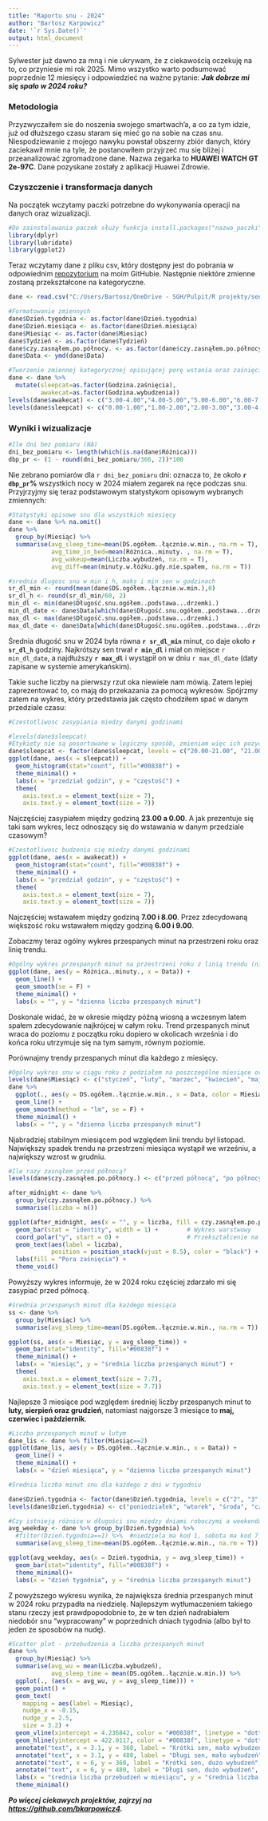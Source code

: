 ---
title: "Raportu snu - 2024"
author: "Bartosz Karpowicz"
date: '`r Sys.Date()`'
output: html_document
---
Sylwester już dawno za mną i nie ukrywam, że z ciekawością oczekuję na to, co przyniesie mi rok 2025.
Mimo wszystko warto podsumować poprzednie 12 miesięcy i odpowiedzieć na ważne pytanie:
***Jak dobrze mi się spało w 2024 roku?***

### Metodologia
Przyzwyczaiłem sie do noszenia swojego smartwach'a, a co za tym idzie, już od dłuższego czasu staram się mieć go na sobie na czas snu. Niespodziewanie z mojego nawyku powstał obszerny zbiór danych, który zaciekawił mnie na tyle, że postanowiłem przyjrzeć mu się bliżej i przeanalizować zgromadzone dane. Nazwa zegarka to **HUAWEI WATCH GT 2e-97C**.
Dane pozyskane zostały z aplikacji Huawei Zdrowie.

### Czyszczenie i transformacja danych
Na początek wczytamy paczki potrzebne do wykonywania operacji na danych oraz wizualizacji.

```{r ładowanie paczek, include=T, message=F}
#Do zainstalowania paczek służy funkcja install.packages("nazwa_paczki")
library(dplyr)
library(lubridate)
library(ggplot2)
```
Teraz wczytamy dane z pliku csv, który dostępny jest do pobrania w odpowiednim [repozytorium](https://github.com/bkarpowicz4/sen_raport_2024) na moim GitHubie. Następnie niektóre zmienne zostaną przekształcone na kategoryczne.
```{r ładowanie i czyszczenie danych}
dane <- read.csv("C:/Users/Bartosz/OneDrive - SGH/Pulpit/R projekty/sen_raport_2024/sen 2024 - kompletne dane.csv")

#Formatowanie zmiennych
dane$Dzień.tygodnia <- as.factor(dane$Dzień.tygodnia)
dane$Dzień.miesiąca <- as.factor(dane$Dzień.miesiąca)
dane$Miesiąc <- as.factor(dane$Miesiąc)
dane$Tydzień <- as.factor(dane$Tydzień)
dane$czy.zasnąłem.po.północy. <- as.factor(dane$czy.zasnąłem.po.północy.)
dane$Data <- ymd(dane$Data)

#Tworzenie zmiennej kategorycznej opisującej porę wstania oraz zaśnięcia
dane <- dane %>% 
  mutate(sleepcat=as.factor(Godzina.zaśnięcia),
         awakecat=as.factor(Godzina.wybudzenia))
levels(dane$awakecat) <- c("3.00-4.00","4.00-5.00","5.00-6.00","6.00-7.00","7.00-8.00","8.00-9.00","9.00-10.00","10.00-11.00","11.00-12.00")
levels(dane$sleepcat) <- c("0.00-1.00","1.00-2.00","2.00-3.00","3.00-4.00","4.00-5.00","6.00-7.00","20.00-21.00","21.00-22.00","22.00-23.00","23.00-0.00")
```

### Wyniki i wizualizacje

```{r braki danych, echo=F}
#Ile dni bez pomiaru (NA)
dni_bez_pomiaru <- length(which(is.na(dane$Różnica)))
dbp_pr <- (1 - round(dni_bez_pomiaru/366, 2))*100
```

Nie zebrano pomiarów dla `r dni_bez_pomiaru` dni: oznacza to, że około **`r dbp_pr`%** wszystkich nocy w 2024 miałem zegarek na ręce podczas snu. Przyjrzyjmy się teraz podstawowym statystykom opisowym wybranych zmiennych:

```{r message=T, echo=FALSE}
#Statystyki opisowe snu dla wszystkich miesięcy
dane <- dane %>% na.omit()
dane %>%
  group_by(Miesiąc) %>% 
  summarise(avg_sleep_time=mean(DS.ogółem..łącznie.w.min., na.rm = T),
            avg_time_in_bed=mean(Różnica..minuty. , na.rm = T),
            avg_wakeup=mean(Liczba.wybudzeń, na.rm = T),
            avg_diff=mean(minuty.w.łóżku.gdy.nie.spałem, na.rm = T))

#srednia dlugosc snu w min i h, maks i min sen w godzinach
sr_dl_min <- round(mean(dane$DS.ogółem..łącznie.w.min.),0)
sr_dl_h <- round(sr_dl_min/60, 2)
min_dl <- min(dane$Długość.snu.ogółem..podstawa...drzemki.)
min_dl_date <- dane$Data[which(dane$Długość.snu.ogółem..podstawa...drzemki.==min(dane$Długość.snu.ogółem..podstawa...drzemki.))]
max_dl <- max(dane$Długość.snu.ogółem..podstawa...drzemki.)
max_dl_date <- dane$Data[which(dane$Długość.snu.ogółem..podstawa...drzemki.==max(dane$Długość.snu.ogółem..podstawa...drzemki.))]
```

Średnia długość snu w 2024 była równa **`r sr_dl_min`** minut, co daje około **`r sr_dl_h`** godziny. Najkrótszy sen trwał **`r min_dl`** i miał on miejsce `r min_dl_date`, a najdłuższy **`r max_dl`** i wystąpił on w dniu `r max_dl_date` (daty zapisane w systemie amerykańskim).

Takie suche liczby na pierwszy rzut oka niewiele nam mówią. Zatem lepiej zaprezentować to, co mają do przekazania za pomocą wykresów. Spójrzmy zatem na wykres, który przedstawia jak często chodziłem spać w danym przedziale czasu:

```{r echo=FALSE, message=FALSE}
#Czestotliwosc zasypiania miedzy danymi godzinami

#levels(dane$sleepcat)
#Etykiety nie są posortowane w logiczny sposób, zmieniam więc ich pozycję
dane$sleepcat <- factor(dane$sleepcat, levels = c("20.00-21.00", "21.00-22.00", "22.00-23.00", "23.00-0.00", "0.00-1.00", "1.00-2.00", "2.00-3.00", "3.00-4.00", "4.00-5.00", "6.00-7.00"))
ggplot(dane, aes(x = sleepcat)) +
  geom_histogram(stat="count", fill="#00838f") +
  theme_minimal() +
  labs(x = "przedział godzin", y = "częstość") +
  theme(
    axis.text.x = element_text(size = 7),
    axis.text.y = element_text(size = 7))
```

Najczęściej zasypiałem między godziną **23.00 a 0.00**. A jak prezentuje się taki sam wykres, lecz odnoszący się do wstawania w danym przedziale czasowym?

```{r echo=FALSE}
#Czestotliwosc budzenia się miedzy danymi godzinami
ggplot(dane, aes(x = awakecat)) +
  geom_histogram(stat="count", fill="#00838f") +
  theme_minimal() +
  labs(x = "przedział godzin", y = "częstość") +
  theme(
    axis.text.x = element_text(size = 7),
    axis.text.y = element_text(size = 7))
```

Najczęściej wstawałem między godziną **7.00 i 8.00**. Przez zdecydowaną większość roku wstawałem między godziną **6.00 i 9.00**.

Zobaczmy teraz ogólny wykres przespanych minut na przestrzeni roku oraz linię trendu.

```{r echo=FALSE}
#Ogólny wykres przespanych minut na przestrzeni roku z linią trendu (nie lm)
ggplot(dane, aes(y = Różnica..minuty., x = Data)) +
  geom_line() +
  geom_smooth(se = F) +
  theme_minimal() +
  labs(x = "", y = "dzienna liczba przespanych minut")
```

Doskonale widać, że w okresie między późną wiosną a wczesnym latem spałem zdecydowanie najkrójcej w całym roku. Trend przespanych minut wraca do poziomu z początku roku dopiero w okolicach września i do końca roku utrzymuje się na tym samym, równym poziomie.

Porównajmy trendy przespanych minut dla każdego z miesięcy.

```{r echo=F, message=FALSE}
#Ogólny wykres snu w ciągu roku z podziałem na poszczególne miesiące oraz ich linie trendu
levels(dane$Miesiąc) <- c("styczeń", "luty", "marzec", "kwiecień", "maj", "czerwiec", "lipiec", "sierpień", "wrzesień", "październik", "listopad", "grudzień")
dane %>% 
  ggplot(., aes(y = DS.ogółem..łącznie.w.min., x = Data, color = Miesiąc)) +
  geom_line() +
  geom_smooth(method = "lm", se = F) +
  theme_minimal() +
  labs(x = "", y = "dzienna liczba przespanych minut")
```

Njabradziej stabilnym miesiącem pod względem linii trendu był listopad. Największy spadek trendu na przestrzeni miesiąca wystąpił we wrześniu, a największy wzrost w grudniu.

```{r echo=FALSE}
#Ile razy zasnąłem przed północą?
levels(dane$czy.zasnąłem.po.północy.) <- c("przed północą", "po północy")

after_midnight <- dane %>% 
  group_by(czy.zasnąłem.po.północy.) %>% 
  summarise(liczba = n())

ggplot(after_midnight, aes(x = "", y = liczba, fill = czy.zasnąłem.po.północy.)) +
  geom_bar(stat = "identity", width = 1) +        # Wykres warstwowy
  coord_polar("y", start = 0) +                   # Przekształcenie na wykres kołowy
  geom_text(aes(label = liczba), 
            position = position_stack(vjust = 0.5), color = "black") + # Dodanie etykiet
  labs(fill = "Pora zaśnięcia") +
  theme_void()
```

Powyższy wykres informuje, że w 2024 roku częściej zdarzało mi się zasypiać przed północą.

``` {r echo=F}
#średnia przespanych minut dla każdego miesiąca
ss <- dane %>% 
  group_by(Miesiąc) %>% 
  summarise(avg_sleep_time=mean(DS.ogółem..łącznie.w.min., na.rm = T))

ggplot(ss, aes(x = Miesiąc, y = avg_sleep_time)) +
  geom_bar(stat="identity", fill="#00838f") +
  theme_minimal() +
  labs(x = "miesiąc", y = "średnia liczba przespanych minut") +
  theme(
    axis.text.x = element_text(size = 7.7),
    axis.text.y = element_text(size = 7.7))
```

Najlepsze 3 miesiące pod względem średniej liczby przespanych minut to **luty, sierpień oraz grudzień**, natomiast najgorsze 3 miesiące to **maj, czerwiec i październik**.

``` {r include=F}
#Liczba przespanych minut w lutym
dane_lis <- dane %>% filter(Miesiąc==2)
ggplot(dane_lis, aes(y = DS.ogółem..łącznie.w.min., x = Data)) +
  geom_line() +
  theme_minimal() +
  labs(x = "dzień miesiąca", y = "dzienna liczba przespanych minut")
```

``` {r echo=F}
#Średnia liczba minut snu dla każdego z dni w tygodniu

dane$Dzień.tygodnia <- factor(dane$Dzień.tygodnia, levels = c("2", "3", "4", "5", "6", "7", "1"))
levels(dane$Dzień.tygodnia) <- c("poniedziałek", "wtorek", "środa", "czwartek", "piątek", "sobota", "niedziela")

#Czy istnieją różnice w długości snu między dniami roboczymi a weekendami?
avg_weekday <- dane %>% group_by(Dzień.tygodnia) %>% 
  #filter(Dzień.tygodnia==1) %>%  #niedziela ma kod 1, sobota ma kod 7
  summarise(avg_sleep_time=mean(DS.ogółem..łącznie.w.min., na.rm = T))

ggplot(avg_weekday, aes(x = Dzień.tygodnia, y = avg_sleep_time)) +
  geom_bar(stat="identity", fill="#00838f") +
  theme_minimal()+
  labs(x = "dzień tygodnia", y = "średnia liczba przespanych minut")
```

Z powyższego wykresu wynika, że największa średnia przespanych minut w 2024 roku przypadła na niedzielę. Najlepszym wytłumaczeniem takiego stanu rzeczy jest prawdpopodobnie to, że w ten dzień nadrabiałem niedobór snu "wypracowany" w poprzednich dniach tygodnia (albo był to jeden ze sposobów na nudę).

``` {r echo=F}
#Scatter plot - przebudzenia a liczba przespanych minut
dane %>% 
  group_by(Miesiąc) %>% 
  summarise(avg_wu = mean(Liczba.wybudzeń),
            avg_sleep_time = mean(DS.ogółem..łącznie.w.min.)) %>% 
  ggplot(., (aes(x = avg_wu, y = avg_sleep_time))) +
  geom_point() +
  geom_text(
    mapping = aes(label = Miesiąc),
    nudge_x = -0.15,
    nudge_y = 2.5,
    size = 3.2) +
  geom_vline(xintercept = 4.236842, color = "#00838f", linetype = "dotted", size = 1) +
  geom_hline(yintercept = 422.0117, color = "#00838f", linetype = "dotted", size = 1) +
  annotate("text", x = 3.1, y = 360, label = "Krótki sen, mało wybudzeń", color = "#00838f", size = 3) +
  annotate("text", x = 3.1, y = 480, label = "Długi sen, mało wybudzeń", color = "#00838f", size = 3) + 
  annotate("text", x = 6, y = 360, label = "Krótki sen, dużo wybudzeń", color = "#00838f", size = 3) +
  annotate("text", x = 6, y = 480, label = "Długi sen, dużo wybudzeń", color = "#00838f", size = 3) +
  labs(x = "średnia liczba przebudzeń w miesiącu", y = "średnia liczba przespanych minut w miesiącu") +
  theme_minimal()
```

***Po więcej ciekawych projektów, zajrzyj na <https://github.com/bkarpowicz4>.***
